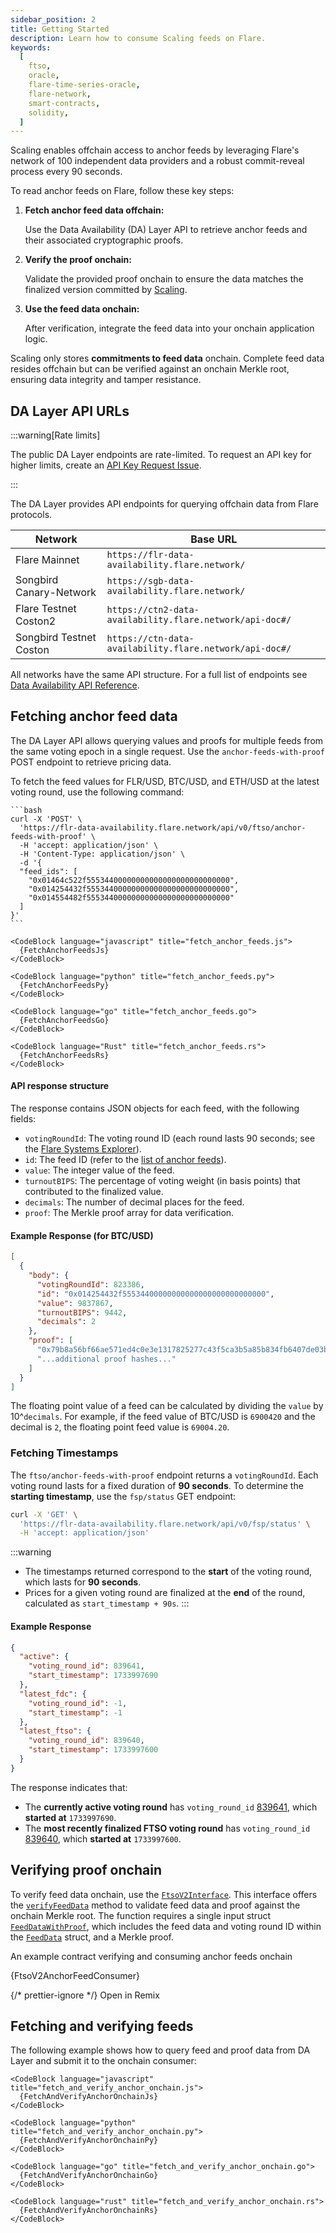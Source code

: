 ```yaml
---
sidebar_position: 2
title: Getting Started
description: Learn how to consume Scaling feeds on Flare.
keywords:
  [
    ftso,
    oracle,
    flare-time-series-oracle,
    flare-network,
    smart-contracts,
    solidity,
  ]
---
```



Scaling enables offchain access to anchor feeds by leveraging Flare's network of 100 independent data providers and a robust commit-reveal process every 90 seconds.

To read anchor feeds on Flare, follow these key steps:

1. **Fetch anchor feed data offchain:**

   Use the Data Availability (DA) Layer API to retrieve anchor feeds and their associated cryptographic proofs.

2. **Verify the proof onchain:**

   Validate the provided proof onchain to ensure the data matches the finalized version committed by [Scaling](/ftso/scaling/overview).

3. **Use the feed data onchain:**

   After verification, integrate the feed data into your onchain application logic.

Scaling only stores **commitments to feed data** onchain. Complete feed data resides offchain but can be verified against an onchain Merkle root, ensuring data integrity and tamper resistance.

## DA Layer API URLs

:::warning[Rate limits]

The public DA Layer endpoints are rate-limited. To request an API key for higher limits, create an [API Key Request Issue](https://github.com/flare-foundation/developer-hub/issues/new/choose).

:::

The DA Layer provides API endpoints for querying offchain data from Flare protocols.

| Network                 | Base URL                                                 |
| ----------------------- | -------------------------------------------------------- |
| Flare Mainnet           | `https://flr-data-availability.flare.network/`           |
| Songbird Canary-Network | `https://sgb-data-availability.flare.network/`           |
| Flare Testnet Coston2   | `https://ctn2-data-availability.flare.network/api-doc#/` |
| Songbird Testnet Coston | `https://ctn-data-availability.flare.network/api-doc#/`  |

All networks have the same API structure. For a full list of endpoints see [Data Availability API Reference](/fdc/reference/data-availability-api).

## Fetching anchor feed data

The DA Layer API allows querying values and proofs for multiple feeds from the same voting epoch in a single request. Use the `anchor-feeds-with-proof` POST endpoint to retrieve pricing data.

To fetch the feed values for FLR/USD, BTC/USD, and ETH/USD at the latest voting round, use the following command:

<Tabs>
  <TabItem value="curl" label="curl" default>

    ```bash
    curl -X 'POST' \
      'https://flr-data-availability.flare.network/api/v0/ftso/anchor-feeds-with-proof' \
      -H 'accept: application/json' \
      -H 'Content-Type: application/json' \
      -d '{
      "feed_ids": [
        "0x01464c522f55534400000000000000000000000000",
        "0x014254432f55534400000000000000000000000000",
        "0x014554482f55534400000000000000000000000000"
      ]
    }'
    ```

  </TabItem>
  <TabItem value="javascript" label="Javascript">

    <CodeBlock language="javascript" title="fetch_anchor_feeds.js">
      {FetchAnchorFeedsJs}
    </CodeBlock>

  </TabItem>
  <TabItem value="python" label="Python">

    <CodeBlock language="python" title="fetch_anchor_feeds.py">
      {FetchAnchorFeedsPy}
    </CodeBlock>

  </TabItem>
  <TabItem value="go" label="Go">

    <CodeBlock language="go" title="fetch_anchor_feeds.go">
      {FetchAnchorFeedsGo}
    </CodeBlock>

  </TabItem>
  <TabItem value="rust" label="Rust">

    <CodeBlock language="Rust" title="fetch_anchor_feeds.rs">
      {FetchAnchorFeedsRs}
    </CodeBlock>

  </TabItem>
</Tabs>

#### API response structure

The response contains JSON objects for each feed, with the following fields:

- `votingRoundId`: The voting round ID (each round lasts 90 seconds; see the [Flare Systems Explorer](https://flare-systems-explorer.flare.network/voting-epoch)).
- `id`: The feed ID (refer to the [list of anchor feeds](/ftso/scaling/anchor-feeds)).
- `value`: The integer value of the feed.
- `turnoutBIPS`: The percentage of voting weight (in basis points) that contributed to the finalized value.
- `decimals`: The number of decimal places for the feed.
- `proof`: The Merkle proof array for data verification.

#### Example Response (for BTC/USD)

```json
[
  {
    "body": {
      "votingRoundId": 823386,
      "id": "0x014254432f55534400000000000000000000000000",
      "value": 9837867,
      "turnoutBIPS": 9442,
      "decimals": 2
    },
    "proof": [
      "0x79b8a56bf66ae571ed4c0e3e1317825277c43f5ca3b5a85b834fb6407de03b63",
      "...additional proof hashes..."
    ]
  }
]
```

The floating point value of a feed can be calculated by dividing the `value` by 10^`decimals`. For example, if the feed value of BTC/USD is `6900420` and the decimal is `2`, the floating point feed value is `69004.20`.

### Fetching Timestamps

The `ftso/anchor-feeds-with-proof` endpoint returns a `votingRoundId`. Each voting round lasts for a fixed duration of **90 seconds**. To determine the **starting timestamp**, use the `fsp/status` GET endpoint:

```bash
curl -X 'GET' \
  'https://flr-data-availability.flare.network/api/v0/fsp/status' \
  -H 'accept: application/json'
```

:::warning

- The timestamps returned correspond to the **start** of the voting round, which lasts for **90 seconds**.
- Prices for a given voting round are finalized at the **end** of the round, calculated as `start_timestamp + 90s`.
  :::

#### Example Response

```json
{
  "active": {
    "voting_round_id": 839641,
    "start_timestamp": 1733997690
  },
  "latest_fdc": {
    "voting_round_id": -1,
    "start_timestamp": -1
  },
  "latest_ftso": {
    "voting_round_id": 839640,
    "start_timestamp": 1733997600
  }
}
```

The response indicates that:

- The **currently active voting round** has `voting_round_id` [839641](https://flare-systems-explorer.flare.network/voting-epoch/839641), which **started at** `1733997690`.
- The **most recently finalized FTSO voting round** has `voting_round_id` [839640](https://flare-systems-explorer.flare.network/voting-epoch/839640), which **started at** `1733997600`.

## Verifying proof onchain

To verify feed data onchain, use the [`FtsoV2Interface`](/ftso/solidity-reference/FtsoV2Interface). This interface offers the [`verifyFeedData`](/ftso/solidity-reference/FtsoV2Interface#verifyfeeddata) method to validate feed data and proof against the onchain Merkle root.
The function requires a single input struct [`FeedDataWithProof`](/ftso/solidity-reference/FtsoV2Interface#feeddatawithproof), which includes the feed data and voting round ID within the [`FeedData`](/ftso/solidity-reference/FtsoV2Interface#feeddata) struct, and a Merkle proof.

An example contract verifying and consuming anchor feeds onchain

<CodeBlock language="solidity" title="FtsoV2AnchorFeedConsumer.sol">
  {FtsoV2AnchorFeedConsumer}
</CodeBlock>

{/* prettier-ignore */}
<Remix fileName="FtsoV2AnchorFeedConsumer.sol">Open in Remix</Remix>

## Fetching and verifying feeds

The following example shows how to query feed and proof data from DA Layer and submit it to the onchain consumer:

<Tabs>
  <TabItem value="javascript" label="Javascript" default>

    <CodeBlock language="javascript" title="fetch_and_verify_anchor_onchain.js">
      {FetchAndVerifyAnchorOnchainJs}
    </CodeBlock>

  </TabItem>
  <TabItem value="python" label="Python">

    <CodeBlock language="python" title="fetch_and_verify_anchor_onchain.py">
      {FetchAndVerifyAnchorOnchainPy}
    </CodeBlock>

  </TabItem>
  <TabItem value="go" label="Go">

    <CodeBlock language="go" title="fetch_and_verify_anchor_onchain.go">
      {FetchAndVerifyAnchorOnchainGo}
    </CodeBlock>

  </TabItem>
  <TabItem value="rust" label="Rust">

    <CodeBlock language="rust" title="fetch_and_verify_anchor_onchain.rs">
      {FetchAndVerifyAnchorOnchainRs}
    </CodeBlock>

  </TabItem>
</Tabs>

